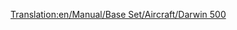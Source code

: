 [[Translation:en/Manual/Base Set/Aircraft/Darwin 500]]

{{nl/Vliegtuig|Name=Darwin 500
|Image=[[File:en/Boeing767.png|Darwin 500]]
|Cost=38.964 (77,928)
|Speed=947 km/h (592 MPH)
|Annual=6.187 (12,374)
|Designed=1982
|Lifespan=25
|Capacity=240 passagiers & 25 zakken post
|Description=Standaard straalvliegtuig met een voorkeur voor grote vliegvelden.
|Real-lifeWikilink=Boeing 767
|Real-life=Boeing 767
}}